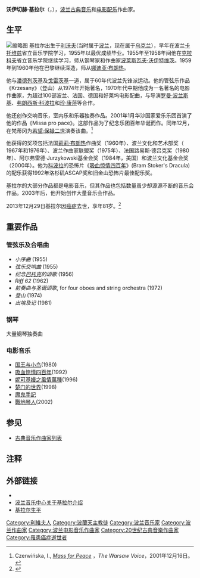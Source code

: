 {{Infobox classical
| 中文名 = 基拉尔
| 画像 = Wojciech Kilar 2.jpg
| 附注 =
| 原文名 = Wojciech Kilar
| 国别 = 波兰
| 出生日期 = {{Birth date|df=yes|1932|7|17}}
| 出生地 = {{flagicon|POL}} [[波蘭第二共和國|波蘭]][[利沃夫省|利沃夫省]][[利沃夫|利沃夫]]（今[[烏克蘭|烏克蘭]][[利維夫|利維夫]]）
| 逝世日期 ={{Death date and age|df=yes|2013|12|29|1932|7|17}}
| 逝世地 = {{POL}}[[卡托維茲|卡托維茲]]
| 所属时期 = 20世纪
| 所属乐派 =
| 擅长作品类型 = 电影配乐，管弦乐
| 代表作 = 管弦乐《纪念巴托克的颂歌》《登山》，合唱《出埃及记》，电影配乐《国王与小鸟》《吸血惊情四百年》《钢琴家》等
| 师从 = [[娜迪亚·布朗热|娜迪亚·布朗热]]
| 学生 =
| 官方网站 =
}}

'''沃伊切赫·基拉尔'''（{{lang-pl|'''Wojciech Kilar'''}}，{{bd|1932年|7月17日|2013年|12月29日|catIdx=Kilar}}），[[波兰|波兰]][[古典音乐|古典音乐]]和[[电影配乐|电影配乐]]作曲家。

== 生平 ==
[[File:Wojciech_Kilar_2010.jpg|缩略图]]
基拉尔出生于[[利沃夫|利沃夫]](当时属于[[波兰|波兰]]，现在属于[[乌克兰|乌克兰]]），早年在波兰[[卡托维兹|卡托维兹]]省立音乐学院学习，1955年以最优成绩毕业。1955年至1958年间他在[[克拉科夫|克拉科夫]]省立音乐学院继续学习，师从钢琴家和作曲家[[波莱斯瓦夫·沃伊特维茨|波莱斯瓦夫·沃伊特维茨]]。1959年到1960年他在巴黎继续深造，师从[[娜迪亚·布朗热|娜迪亚·布朗热]]。

他与[[潘德列茨基|潘德列茨基]]及[[戈雷茨基|戈雷茨基]]一道，属于60年代波兰先锋派运动。他的管弦乐作品《Krzesany》（登山）从1974年开始著名，1970年代中期他成为一名著名的电影作曲家，为超过100部波兰、法国、德国和好莱坞电影配曲，与导演[[罗曼·波兰斯基|罗曼·波兰斯基]]、[[弗朗西斯·科波拉|弗朗西斯·科波拉]]和[[珍·康萍|珍·康萍]]等合作。

他还创作交响音乐，室内乐和乐器独奏作品。2001年1月华沙国家爱乐乐团首演了他的作品《Missa pro pace》。这部作品为了纪念乐团百年华诞而作。同年12月，在梵蒂冈为[[若望·保禄二世|若望·保禄二世]]演奏该曲。<ref>Czerwińska, I., [http://www.warsawvoice.pl/archiwum.phtml/5849/ ''Mass for Peace''] {{Wayback|url=http://www.warsawvoice.pl/archiwum.phtml/5849/ |date=20160303192858 }}，''The Warsaw Voice''，2001年12月16日。</ref>

他获得的奖项包括法国[[莉莉·布朗热|莉莉·布朗热]]作曲奖（1960年）、波兰文化和艺术部奖（ 1967年和1976年）、波兰作曲家联盟奖（1975年）、法国路易斯·德吕克奖（1980年）、阿尔弗雷德·Jurzykowski基金会奖（1984年，美国）和波兰文化基金会奖（2000年）。他为[[弗朗西斯·科波拉|科波拉]]的恐怖片《[[吸血惊情四百年|吸血惊情四百年]]》(Bram Stoker's Dracula)的配乐获得1992年洛杉矶ASCAP奖和旧金山恐怖片最佳配乐奖。

基拉尔的大部分作品都是电影音乐，但其作品也包括数量虽少却源源不断的音乐会作品。2003年后，他开始创作大量音乐会作品。

2013年12月29日基拉尔因[[癌症|癌症]]去世，享年81岁。<ref name="rp">{{cite news |last=Marczyński |first=Jacek |date=29 December 2013 |title=Wojciech Kilar nie żyje |url=http://www.rp.pl/artykul/9145,1075487-Wojciech-Kilar-nie-zyje.html |language=pl |newspaper=Rzeczpospolita |location= |publisher= |accessdate=29 December 2013 |archive-date=2013-12-30 |archive-url=https://web.archive.org/web/20131230234619/http://www.rp.pl/artykul/9145%2C1075487-Wojciech-Kilar-nie-zyje.html |dead-url=no }}</ref>

==重要作品==
=== 管弦乐及合唱曲 ===
* ''小序曲'' (1955)
* ''弦乐交响曲'' (1955)
* ''纪念[[巴托克|巴托克]]的颂歌'' (1956)
* ''Riff 62'' (1962)
* ''前奏曲与圣诞颂歌'', for four oboes and string orchestra (1972)
* ''登山'' (1974)
* ''出埃及记'' (1981)

=== 钢琴===
大量钢琴独奏曲

=== 电影音乐 ===
* [[国王与小鸟|国王与小鸟]](1980)
* [[吸血惊情四百年|吸血惊情四百年]](1992)
* [[妮可基嫚之風情萬種|妮可基嫚之風情萬種]](1996)
* [[楚门的世界|楚门的世界]](1998)
* [[魔鬼手記|魔鬼手記]]
* [[戰地琴人|戰地琴人]](2002)

==参见==
* [[古典音乐作曲家列表|古典音乐作曲家列表]]

==注释==
{{reflist}}

== 外部链接 ==
{{commonscat|Wojciech Kilar}}
* {{imdb name|0004384|Wojciech Kilar}}
* [https://web.archive.org/web/20051025140828/http://www.usc.edu/dept/polish_music/composer/kilar.html 波兰音乐中心关于基拉尔介绍]
* [http://www.pljournal.com/music/wojciech-kilar-interview.html 基拉尔生平] {{Wayback|url=http://www.pljournal.com/music/wojciech-kilar-interview.html |date=20080705163318 }}

{{Authority control}}

{{DEFAULTSORT:Kilar, Wojciech}}
[[Category:利維夫人|Category:利維夫人]]
[[Category:波蘭天主教徒|Category:波蘭天主教徒]]
[[Category:波兰音乐家|Category:波兰音乐家]]
[[Category:波兰作曲家|Category:波兰作曲家]]
[[Category:波兰电影音乐作曲家|Category:波兰电影音乐作曲家]]
[[Category:20世纪古典音樂作曲家|Category:20世纪古典音樂作曲家]]
[[Category:罹患癌症逝世者|Category:罹患癌症逝世者]]